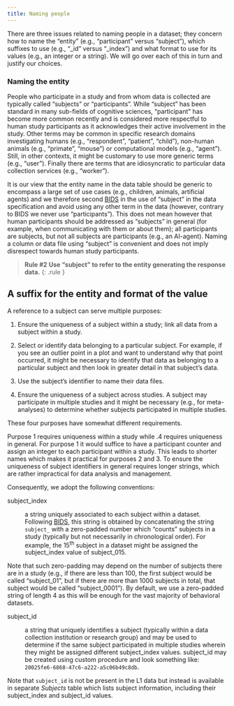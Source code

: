 ```yaml
---
title: Naming people
---
```


There are three issues related to naming people in a dataset; they concern how to name the "entity" (e.g., "participant" versus "subject"), which suffixes to use (e.g., "\_id" versus "\_index") and what format to use for its values (e.g., an integer or a string). We will go over each of this in turn and justify our choices.

### Naming the entity

People who participate in a study and from whom data is collected are typically called "subjects" or "participants". While "subject" has been standard in many sub-fields of cognitive sciences, "participant" has become more common recently and is considered more respectful to human study participants as it acknowledges their active involvement in the study. Other terms may be common in specific research domains investigating humans (e.g., "respondent", "patient", "child"), non-human animals (e.g., "primate", "mouse") or computational models (e.g., "agent"). Still, in other contexts, it might be customary to use more generic terms (e.g., "user"). Finally there are terms that are idiosyncratic to particular data collection services (e.g., "worker").

It is our view that the entity name in the data table should be generic to encompass a large set of use cases (e.g., children, animals, artificial agents) and we therefore second [BIDS](https://bids-specification.readthedocs.io/en/stable/) in the use of "subject" in the data specification and avoid using any other term in the data (however, contrary to BIDS we never use "participants"). This does not mean however that human participants should be addressed as "subjects" in general (for example, when communicating with them or about them); all participants are subjects, but not all subjects are participants (e.g., an AI-agent). Naming a column or data file using "subject" is convenient and does not imply disrespect towards human study participants.

> **Rule #2** **Use "subject" to refer to the entity generating the response data.** {: .rule }

## A suffix for the entity and format of the value

A reference to a subject can serve multiple purposes:

1.  Ensure the uniqueness of a subject within a study; link all data from a subject within a study.

2.  Select or identify data belonging to a particular subject. For example, if you see an outlier point in a plot and want to understand why that point occurred, it might be necessary to identify that data as belonging to a particular subject and then look in greater detail in that subject's data.

3.  Use the subject's identifier to name their data files.

4.  Ensure the uniqueness of a subject across studies. A subject may participate in multiple studies and it might be necessary (e.g., for meta-analyses) to determine whether subjects participated in multiple studies.

These four purposes have somewhat different requirements.

Purpose 1 requires uniqueness within a study while .4 requires uniqueness in general. For purpose 1 it would suffice to have a participant counter and assign an integer to each participant within a study. This leads to shorter names which makes it practical for purposes 2 and 3. To ensure the uniqueness of subject identifiers in general requires longer strings, which are rather impractical for data analysis and management.

Consequently, we adopt the following conventions:

subject_index

:   a string uniquely associated to each subject within a dataset. Following [BIDS](https://bids-specification.readthedocs.io/en/stable/02-common-principles.html#participant-names-and-other-labels), this string is obtained by concatenating the string `subject_` with a zero-padded number which "counts" subjects in a study (typically but not necessarily in chronological order). For example, the 15^th^ subject in a dataset might be assigned the subject_index value of subject_015.

Note that such zero-padding may depend on the number of subjects there are in a study (e.g., if there are less than 100, the first subject would be called "subject_01", but if there are more than 1000 subjects in total, that subject would be called "subject_0001"). By default, we use a zero-padded string of length 4 as this will be enough for the vast majority of behavioral datasets.

subject_id

:   a string that uniquely identifies a subject (typically within a data collection institution or research group) and may be used to determine if the same subject participated in multiple studies wherein they might be assigned different subject_index values. subject_id may be created using custom procedure and look something like: `20025fe6-6868-47c6-a222-a5c06b49c8db`.

Note that `subject_id` is not be present in the L1 data but instead is available in separate *Subjects* table which lists subject information, including their subject_index and subject_id values.